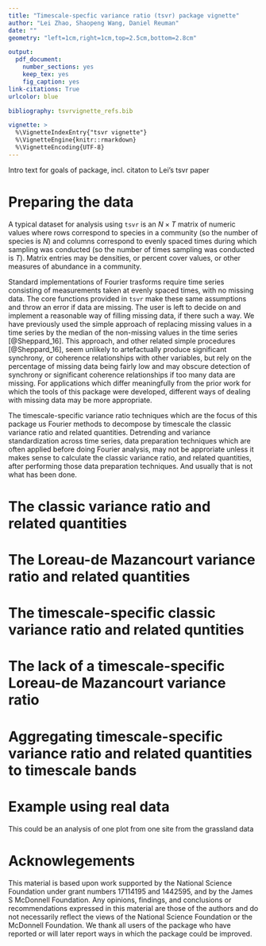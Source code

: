 ```yaml
---
title: "Timescale-specfic variance ratio (tsvr) package vignette"
author: "Lei Zhao, Shaopeng Wang, Daniel Reuman"
date: ""
geometry: "left=1cm,right=1cm,top=2.5cm,bottom=2.8cm"

output: 
  pdf_document:
    number_sections: yes
    keep_tex: yes
    fig_caption: yes
link-citations: True
urlcolor: blue

bibliography: tsvrvignette_refs.bib 

vignette: >
  %\VignetteIndexEntry{"tsvr vignette"}
  %\VignetteEngine{knitr::rmarkdown}
  %\VignetteEncoding{UTF-8}
---
```

  
Intro text for goals of package, incl. citaton to Lei's tsvr paper

# Preparing the data
\noindent A typical dataset for analysis using `tsvr` is an $N \times T$ matrix of numeric 
values where rows correspond to species in a community (so the number of species is $N$)
and columns correspond to evenly spaced times during which sampling was conducted (so the
number of times sampling was conducted is $T$). Matrix entries may be densities, or percent
cover values, or other measures of abundance in a community.

Standard implementations of Fourier trasforms require time series consisting
of measurements taken at evenly spaced times, with no missing data. The core functions provided
in `tsvr` make these same assumptions and throw an error if data are missing.
<!--***DAN: make sure they actually do throw an error-->
The user is left to decide on and implement a reasonable way of filling missing
data, if there such a way. We have previously 
used the simple approach of
replacing missing values in a time series by the median of the non-missing values in the
time series [@Sheppard_16]. This approach, and other related simple 
procedures [@Sheppard_16], seem
unlikely to artefactually produce significant synchrony, or 
coherence relationships with other
variables, but rely on the percentage of missing data being fairly low and may obscure 
detection of synchrony or significant coherence relationships if too many data are 
missing. For applications which differ meaningfully from the prior work for which
the tools of this package were developed,
<!--***DAN: cite Lei's tsvr here-->
different ways of dealing with missing data may be more appropriate.

The timescale-specific variance ratio techniques which are the focus of this package
us Fourier methods to decompose by timescale the classic 
variance ratio and related quantities. Detrending and
variance standardization across time series, data preparation techniques which are often
applied before doing Fourier analysis, may not be approriate unless it makes sense 
to calculate the classic variance ratio, and related quantities, after performing those
data preparation techniques. And usually that is not what has been done.

# The classic variance ratio and related quantities


# The Loreau-de Mazancourt variance ratio and related quantities


# The timescale-specific classic variance ratio and related quntities


# The lack of a timescale-specific Loreau-de Mazancourt variance ratio


# Aggregating timescale-specific variance ratio and related quantities to timescale bands


# Example using real data
This could be an analysis of one plot from one site from the grassland data

# Acknowlegements

This material is based upon work supported by the National Science Foundation 
under grant numbers 17114195 and 1442595, and by the James S McDonnell Foundation. 
Any opinions, findings, and conclusions 
or recommendations expressed in this material are those of the authors and do 
not necessarily reflect the views of the National Science Foundation or the McDonnell Foundation. 
We thank all 
users of the package who have reported or will later report ways in 
which the package could be improved.

